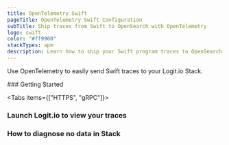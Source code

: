 ```yaml
---
title: OpenTelemetry Swift
pageTitle: OpenTelemetry Swift Configuration
subTitle: Ship traces from Swift to OpenSearch with OpenTelemetry
logo: swift
color: "#ff9900"
stackTypes: apm
description: Learn how to ship your Swift program traces to OpenSearch with our example configurations.
---
```


Use OpenTelemetry to easily send Swift traces to your Logit.io Stack.

<Steps>
  ### Getting Started

  <Tabs items={["HTTPS", "gRPC"]}>
  
  <Tab>
    <SwiftOtlpExporterSettings protocol="https" port="@opentelemetry.httpsPort" />
  </Tab>

  <Tab>
    <SwiftOtlpExporterSettings protocol="grpc" port="@opentelemetry.grpcPort" />
  </Tab>

  </Tabs>

  ### Launch Logit.io to view your traces

  <LaunchStack utmMedium="apm" utmCampaign="swift" source="apm_swift_grpc" />

  ### How to diagnose no data in Stack

  <DiagnoseNoData />
</Steps>